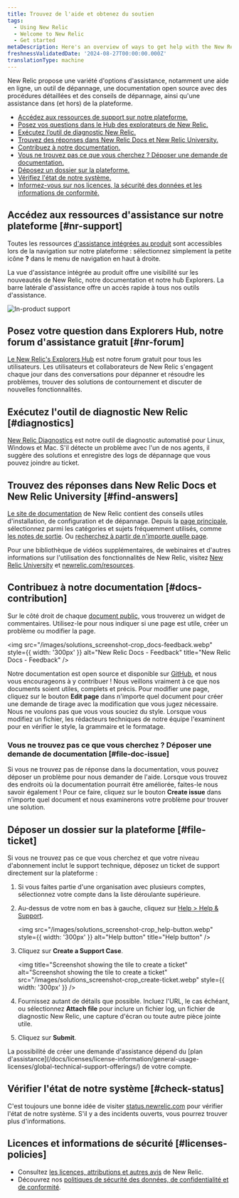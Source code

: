 ```yaml
---
title: Trouvez de l'aide et obtenez du soutien
tags:
  - Using New Relic
  - Welcome to New Relic
  - Get started
metaDescription: Here's an overview of ways to get help with the New Relic platform.
freshnessValidatedDate: '2024-08-27T00:00:00.000Z'
translationType: machine
---
```


New Relic propose une variété d&apos;options d&apos;assistance, notamment une aide en ligne, un outil de dépannage, une documentation open source avec des procédures détaillées et des conseils de dépannage, ainsi qu&apos;une assistance dans (et hors) de la plateforme.

* [Accédez aux ressources de support sur notre plateforme.](#nr-support)
* [Posez vos questions dans le Hub des explorateurs de New Relic.](#nr-forum)
* [Exécutez l’outil de diagnostic New Relic.](#diagnostics)
* [Trouvez des réponses dans New Relic Docs et New Relic University.](#find-answers)
* [Contribuez à notre documentation.](#docs-contribution)
* [Vous ne trouvez pas ce que vous cherchez ? Déposer une demande de documentation.](#file-doc-issue)
* [Déposez un dossier sur la plateforme.](#file-ticket)
* [Vérifiez l&apos;état de notre système.](#check-status)
* [Informez-vous sur nos licences, la sécurité des données et les informations de conformité.](#licenses-policies)

## Accédez aux ressources d&apos;assistance sur notre plateforme [#nr-support]

Toutes les ressources [d&apos;assistance intégrées au produit](https://one.newrelic.com/redirect/support) sont accessibles lors de la navigation sur notre plateforme : sélectionnez simplement la petite icône <DNT>**?**</DNT> dans le menu de navigation en haut à droite.

La vue d&apos;assistance intégrée au produit offre une visibilité sur les nouveautés de New Relic, notre documentation et notre hub Explorers. La barre latérale d&apos;assistance offre un accès rapide à tous nos outils d&apos;assistance.

<img title="New Relic's in-product support" alt="In-product support" src="/images/solutions_screenshot-crop_product-support.webp" />

## Posez votre question dans Explorers Hub, notre forum d&apos;assistance gratuit [#nr-forum]

[Le New Relic&apos;s Explorers Hub](https://discuss.newrelic.com/) est notre forum gratuit pour tous les utilisateurs. Les utilisateurs et collaborateurs de New Relic s&apos;engagent chaque jour dans des conversations pour dépanner et résoudre les problèmes, trouver des solutions de contournement et discuter de nouvelles fonctionnalités.

## Exécutez l&apos;outil de diagnostic New Relic [#diagnostics]

[New Relic Diagnostics](/docs/using-new-relic/cross-product-functions/troubleshooting/new-relic-diagnostics) est notre outil de diagnostic automatisé pour Linux, Windows et Mac. S&apos;il détecte un problème avec l&apos;un de nos agents, il suggère des solutions et enregistre des logs de dépannage que vous pouvez joindre au ticket.

## Trouvez des réponses dans New Relic Docs et New Relic University [#find-answers]

[Le site de documentation](https://docs.newrelic.com) de New Relic contient des conseils utiles d&apos;installation, de configuration et de dépannage. Depuis la [page principale](http://docs.newrelic.com), sélectionnez parmi les catégories et sujets fréquemment utilisés, comme [les notes de sortie](/docs/release-notes). Ou [recherchez à partir de n&apos;importe quelle page](http://docs.newrelic.com/search).

Pour une bibliothèque de vidéos supplémentaires, de webinaires et d&apos;autres informations sur l&apos;utilisation des fonctionnalités de New Relic, visitez [New Relic University](https://learn.newrelic.com/) et [newrelic.com/resources](https://newrelic.com/resources/videos).

## Contribuez à notre documentation [#docs-contribution]

Sur le côté droit de chaque [document public,](https://docs.newrelic.com) vous trouverez un widget de commentaires. Utilisez-le pour nous indiquer si une page est utile, créer un problème ou modifier la page.

<img src="/images/solutions_screenshot-crop_docs-feedback.webp" style={{ width: '300px' }} alt="New Relic Docs - Feedback" title="New Relic Docs - Feedback" />

Notre documentation est open source et disponible sur [GitHub](https://github.com/newrelic/docs-website), et nous vous encourageons à y contribuer ! Nous veillons vraiment à ce que nos documents soient utiles, complets et précis. Pour modifier une page, cliquez sur le bouton <DNT>**Edit page**</DNT> dans n&apos;importe quel document pour créer une demande de tirage avec la modification que vous jugez nécessaire. Nous ne voulons pas que vous vous souciez du style. Lorsque vous modifiez un fichier, les rédacteurs techniques de notre équipe l&apos;examinent pour en vérifier le style, la grammaire et le formatage.

### Vous ne trouvez pas ce que vous cherchez ? Déposer une demande de documentation [#file-doc-issue]

Si vous ne trouvez pas de réponse dans la documentation, vous pouvez déposer un problème pour nous demander de l&apos;aide. Lorsque vous trouvez des endroits où la documentation pourrait être améliorée, faites-le nous savoir également ! Pour ce faire, cliquez sur le bouton <DNT>**Create issue**</DNT> dans n’importe quel document et nous examinerons votre problème pour trouver une solution.

## Déposer un dossier sur la plateforme [#file-ticket]

Si vous ne trouvez pas ce que vous cherchez et que votre niveau d&apos;abonnement inclut le support technique, déposez un ticket de support directement sur la plateforme :

1. Si vous faites partie d&apos;une organisation avec plusieurs comptes, sélectionnez votre compte dans la liste déroulante supérieure.

2. Au-dessus de votre nom en bas à gauche, cliquez sur [<DNT>Help &gt; Help &amp; Support</DNT>](https://one.newrelic.com/redirect/support).

   <img src="/images/solutions_screenshot-crop_help-button.webp" style={{ width: '300px' }} alt="Help button" title="Help button" />

3. Cliquez sur **Create a Support Case**.

   <img title="Screenshot showing the tile to create a ticket" alt="Screenshot showing the tile to create a ticket" src="/images/solutions_screenshot-crop_create-ticket.webp" style={{ width: '300px' }} />

4. Fournissez autant de détails que possible. Incluez l&apos;URL, le cas échéant, ou sélectionnez <DNT>**Attach file**</DNT> pour inclure un fichier log, un fichier de diagnostic New Relic, une capture d&apos;écran ou toute autre pièce jointe utile.

5. Cliquez sur <DNT>**Submit**</DNT>.

<Callout variant="important">
  La possibilité de créer une demande d&apos;assistance dépend du [plan d&apos;assistance](/docs/licenses/license-information/general-usage-licenses/global-technical-support-offerings/) de votre compte.
</Callout>

## Vérifier l&apos;état de notre système [#check-status]

C&apos;est toujours une bonne idée de visiter [status.newrelic.com](https://status.newrelic.com) pour vérifier l&apos;état de notre système. S&apos;il y a des incidents ouverts, vous pourrez trouver plus d&apos;informations.

## Licences et informations de sécurité [#licenses-policies]

* Consultez [les licences, attributions et autres avis](/docs/licenses) de New Relic.
* Découvrez nos [politiques de sécurité des données, de confidentialité et de conformité](/docs/security).